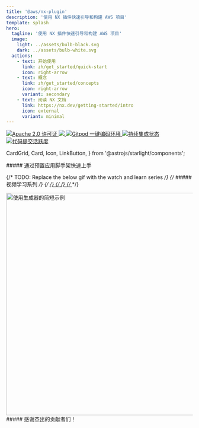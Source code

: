 ```yaml
---
title: '@aws/nx-plugin'
description: '使用 NX 插件快速引导和构建 AWS 项目'
template: splash
hero:
  tagline: '使用 NX 插件快速引导和构建 AWS 项目'
  image:
    light: ../assets/bulb-black.svg
    dark: ../assets/bulb-white.svg
  actions:
    - text: 开始使用
      link: zh/get_started/quick-start
      icon: right-arrow
    - text: 概念
      link: zh/get_started/concepts
      icon: right-arrow
      variant: secondary
    - text: 阅读 NX 文档
      link: https://nx.dev/getting-started/intro
      icon: external
      variant: minimal
---
```




<p class="badges">
  <a href="https://opensource.org/licenses/Apache-2.0">
    <img
      src="https://img.shields.io/badge/License-Apache%202.0-yellowgreen.svg"
      alt="Apache 2.0 许可证"
    />
  </a>
  <a href="https://codecov.io/gh/awslabs/nx-plugin-for-aws">
    <img src="https://codecov.io/gh/awslabs/nx-plugin-for-aws/graph/badge.svg?token=X27pgFfxuQ" />
  </a>
  <a href="https://gitpod.io/new/?workspaceClass=g1-large#https://github.com/awslabs/nx-plugin-for-aws">
    <img
      src="https://img.shields.io/badge/Gitpod-一键编码-blue?logo=gitpod"
      alt="Gitpod 一键编码环境"
    />
  </a>
  <a href="https://github.com/awslabs/nx-plugin-for-aws/actions/workflows/ci.yml">
    <img
      src="https://github.com/awslabs/nx-plugin-for-aws/actions/workflows/ci.yml/badge.svg"
      alt="持续集成状态"
    />
  </a>
  <a href="https://github.com/awslabs/nx-plugin-for-aws/commits/main">
    <img
      src="https://img.shields.io/github/commit-activity/w/awslabs/nx-plugin-for-aws"
      alt="代码提交活跃度"
    />
  </a>
</p>

  CardGrid,
  Card,
  Icon,
  LinkButton,
} from '@astrojs/starlight/components';

<div class='container three-column grid-icons'>
##### 通过预置应用脚手架快速上手

<CardGrid className="foo">
  <Card title="为项目添加组件">
    <Icon name="puzzle" size="100px"/>
  </Card>
  <Card title="无缝共享代码与协作开发">
    <Icon name="seti:bicep" size="100px"/>
  </Card>
  <Card title="按需自定义项目配置">
    <Icon name="seti:config" size="100px"/>
  </Card>
</CardGrid>
</div>

<div class='container'>

{/* TODO: Replace the below gif with the watch and learn series */}
{/* ##### 视频学习系列 */}
{/* <a href="/videos/course/overview"> */}
{/* <VideoPlayer link="https://www.youtube.com/watch?v=5u0Ds7wzUeI" /> */}
{/* </a> */}

<div style={{ width: '100%' }}>
  <Image
    style={{ margin: 'auto' }}
    src={websiteGeneratorGif}
    alt="使用生成器的简短示例"
    width="800"
    height="600"
  />
</div>

</div>

<div class="container">
  ##### 感谢杰出的贡献者们！
  <ContributorList githubRepo="awslabs/nx-plugin-for-aws" />
</div>